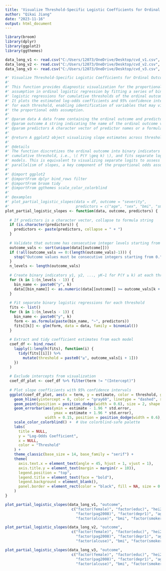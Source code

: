 ```yaml
---
title: 'Visualize Threshold-Specific Logistic Coefficients for Ordinal Outcomes'
author: "Qikai Jiang"
date: "2023-11-16"
output: html_document
---
```

```r
library(broom)
library(dplyr)
library(ggplot2)
library(ggthemes)
```

```r
data_long_v1 <- read.csv("C:/Users/12073/OneDrive/Desktop/cvd_v1.csv", stringsAsFactors = FALSE)
data_long_v2 <- read.csv("C:/Users/12073/OneDrive/Desktop/cvd_v2.csv", stringsAsFactors = FALSE)
data_long_v3 <- read.csv("C:/Users/12073/OneDrive/Desktop/cvd_v3.csv", stringsAsFactors = FALSE)
```

```r
#' Visualize Threshold-Specific Logistic Coefficients for Ordinal Outcomes
#'
#' This function provides diagnostic visualization for the proportional odds 
#' assumption in ordinal logistic regression by fitting a series of binary 
#' logistic regressions for cumulative thresholds of the ordinal outcome.
#' It plots the estimated log-odds coefficients and 95% confidence intervals 
#' for each threshold, enabling identification of variables that may violate 
#' the proportional odds assumption.
#'
#' @param data A data frame containing the ordinal outcome and predictor variables.
#' @param outcome A string indicating the name of the ordinal outcome variable (must be coded as 0, 1, 2, ...).
#' @param predictors A character vector of predictor names or a formula RHS string (e.g., "x1 + x2 + x3").
#'
#' @return A ggplot2 object visualizing slope estimates across thresholds.
#'
#' @details 
#' The function discretizes the ordinal outcome into binary indicators for each 
#' cumulative threshold, i.e., \( P(Y \geq k) \), and fits separate logistic 
#' models. This is equivalent to visualizing separate logits to assess 
#' parallelism of slopes, a key component of the proportional odds assumption.
#' 
#' @import ggplot2
#' @importFrom dplyr bind_rows filter
#' @importFrom broom tidy
#' @importFrom ggthemes scale_color_colorblind
#'
#' @examples
#' plot_partial_logistic_slopes(data = df, outcome = "severity",
#'                              predictors = c("age", "sex", "bmi", "smoking"))
plot_partial_logistic_slopes <- function(data, outcome, predictors) {
  
  # If predictors is a character vector, collapse to formula string
  if (is.character(predictors)) {
    predictors <- paste(predictors, collapse = " + ")
  }
  
  # Validate that outcome has consecutive integer levels starting from 0
  outcome_vals <- sort(unique(data[[outcome]]))
  if (!all(outcome_vals == 0:(length(outcome_vals)-1))) {
    stop("Outcome values must be consecutive integers starting from 0.")
  }
  n_levels <- length(outcome_vals)
  
  # Create binary indicators y1, y2, ..., yK−1 for P(Y ≥ k) at each threshold
  for (k in 1:(n_levels - 1)) {
    bin_name <- paste0("y", k)
    data[[bin_name]] <- as.numeric(data[[outcome]] >= outcome_vals[k + 1])
  }
  
  # Fit separate binary logistic regressions for each threshold
  fits <- list()
  for (k in 1:(n_levels - 1)) {
    bin_name <- paste0("y", k)
    form <- as.formula(paste(bin_name, "~", predictors))
    fits[[k]] <- glm(form, data = data, family = binomial())
  }
  
  # Extract and tidy coefficient estimates from each model
  coef_df <- bind_rows(
    lapply(1:length(fits), function(i) {
      tidy(fits[[i]]) %>%
        mutate(threshold = paste0("≥", outcome_vals[i + 1]))
    })
  )
  
  # Exclude intercepts from visualization
  coef_df_plot <- coef_df %>% filter(term != "(Intercept)")
  
  # Plot slope coefficients with 95% confidence intervals
  ggplot(coef_df_plot, aes(x = term, y = estimate, color = threshold, group = threshold)) +
    geom_hline(yintercept = 0, color = "gray60", linetype = "dashed", size = 0.5) +
    geom_point(position = position_dodge(width = 0.6), size = 2, shape = 16) +
    geom_errorbar(aes(ymin = estimate - 1.96 * std.error,
                      ymax = estimate + 1.96 * std.error),
                  width = 0.15, position = position_dodge(width = 0.6), size = 0.7) +
    scale_color_colorblind() +  # Use colorblind-safe palette
    labs(
      title = NULL,
      y = "Log-Odds Coefficient",
      x = NULL,
      color = "Threshold"
    ) +
    theme_classic(base_size = 14, base_family = "serif") +
    theme(
      axis.text.x = element_text(angle = 45, hjust = 1, vjust = 1),
      axis.title.y = element_text(margin = margin(r = 10)),
      legend.position = "top",
      legend.title = element_text(face = "bold"),
      legend.background = element_blank(),
      panel.border = element_rect(color = "black", fill = NA, size = 0.7)
    )
}

```

```r
plot_partial_logistic_slopes(data_long_v1, "outcome",
                              c("factor(female)", "factor(educ)", "hei2010",
                                "factor(pag2008)", "factor(depr1)", "age",
                                "factor(alcuse)", "bmi", "factor(smoker)"))
```

```r
plot_partial_logistic_slopes(data_long_v2, "outcome",
                              c("factor(female)", "factor(educ)", "hei2010",
                                "factor(pag2008)", "factor(depr1)", "age",
                                "factor(alcuse)", "bmi", "factor(smoker)"))
```

```r
plot_partial_logistic_slopes(data_long_v3, "outcome",
                              c("factor(female)", "factor(educ)", "hei2010",
                                "factor(pag2008)", "factor(depr1)", "age",
                                "factor(alcuse)", "bmi", "factor(smoker)"))
```
